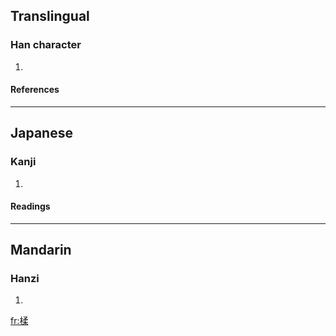 ==Translingual==
===Han character===
{{Han char|rn=75|rad=木|as=09|sn=13|four=4799<sub>4</sub>|canj=木弓竹木 (DNHD), X木弓竹木 (XDNHD)}}
# {{defn|Han|sort=木09}}
====References====
{{Han ref|kx=0542.110|dkj=15190|dj=0930.070|hdz=21258.060|uh=697A|ud=27002|bh=DDD6|bd=56790}}

----
==Japanese==
===Kanji===
{{ja-kanji|grade=|rs=木09}}
# {{defn|Japanese}} 
====Readings====
{{ja-readings|on=[[じゅう]] (jū), [[にゅ]] (nyu)|kun=}}

----
==Mandarin==
===Hanzi===
{{cmn-hanzi|pin=[[róu]] (rou2)|wg=jou<sup>2</sup>}}
# {{defn|Mandarin}}

[[fr:楺]]